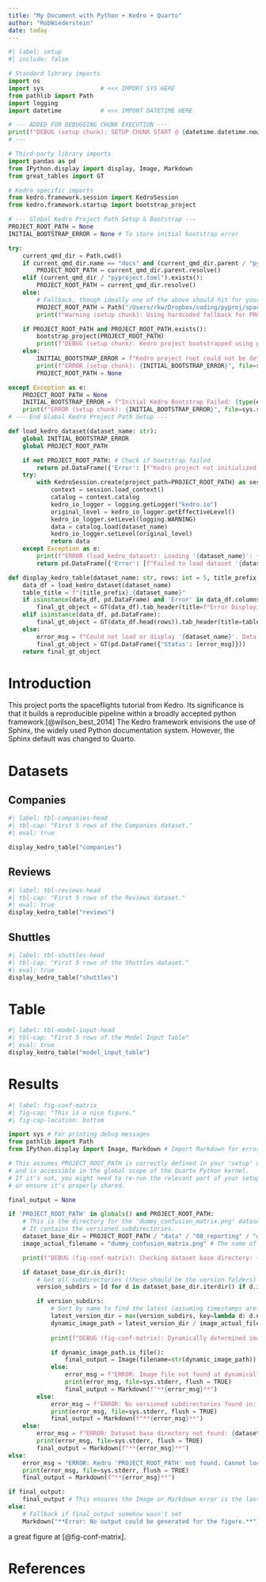 ```yaml
---
title: "My Document with Python + Kedro + Quarto"
author: "RobWiederstein"
date: today
---
```



```python
#| label: setup
#| include: false

# Standard library imports
import os
import sys                # <<< IMPORT SYS HERE
from pathlib import Path
import logging
import datetime           # <<< IMPORT DATETIME HERE

# --- ADDED FOR DEBUGGING CHUNK EXECUTION ---
print(f"DEBUG (setup chunk): SETUP CHUNK START @ {datetime.datetime.now()}", file=sys.stderr)
# ---

# Third-party library imports
import pandas as pd
from IPython.display import display, Image, Markdown
from great_tables import GT

# Kedro specific imports
from kedro.framework.session import KedroSession
from kedro.framework.startup import bootstrap_project

# --- Global Kedro Project Path Setup & Bootstrap ---
PROJECT_ROOT_PATH = None
INITIAL_BOOTSTRAP_ERROR = None # To store initial bootstrap error

try:
    current_qmd_dir = Path.cwd() 
    if current_qmd_dir.name == "docs" and (current_qmd_dir.parent / "pyproject.toml").exists():
        PROJECT_ROOT_PATH = current_qmd_dir.parent.resolve()
    elif (current_qmd_dir / "pyproject.toml").exists(): 
        PROJECT_ROOT_PATH = current_qmd_dir.resolve()
    else:
        # Fallback, though ideally one of the above should hit for your project structure
        PROJECT_ROOT_PATH = Path("/Users/rkw/Dropbox/coding/pyproj/spaceflights").resolve() 
        print(f"Warning (setup chunk): Using hardcoded fallback for PROJECT_ROOT_PATH: {PROJECT_ROOT_PATH}", file=sys.stderr)

    if PROJECT_ROOT_PATH and PROJECT_ROOT_PATH.exists():
        bootstrap_project(PROJECT_ROOT_PATH)
        print(f"DEBUG (setup chunk): Kedro project bootstrapped using path: {PROJECT_ROOT_PATH}", file=sys.stderr)
    else:
        INITIAL_BOOTSTRAP_ERROR = f"Kedro project root could not be determined from CWD {current_qmd_dir} or detected path {PROJECT_ROOT_PATH} does not exist."
        print(f"ERROR (setup chunk): {INITIAL_BOOTSTRAP_ERROR}", file=sys.stderr)
        PROJECT_ROOT_PATH = None 

except Exception as e:
    PROJECT_ROOT_PATH = None 
    INITIAL_BOOTSTRAP_ERROR = f"Initial Kedro Bootstrap Failed: {type(e).__name__} - {e}"
    print(f"ERROR (setup chunk): {INITIAL_BOOTSTRAP_ERROR}", file=sys.stderr)
# --- End Global Kedro Project Path Setup ---

def load_kedro_dataset(dataset_name: str):
    global INITIAL_BOOTSTRAP_ERROR 
    global PROJECT_ROOT_PATH

    if not PROJECT_ROOT_PATH: # Check if bootstrap failed
        return pd.DataFrame({'Error': [f"Kedro project not initialized: {INITIAL_BOOTSTRAP_ERROR  or 'Unknown reason'}"]})
    try:
        with KedroSession.create(project_path=PROJECT_ROOT_PATH) as session:
            context = session.load_context()
            catalog = context.catalog
            kedro_io_logger = logging.getLogger("kedro.io")
            original_level = kedro_io_logger.getEffectiveLevel()
            kedro_io_logger.setLevel(logging.WARNING)
            data = catalog.load(dataset_name)
            kedro_io_logger.setLevel(original_level)
            return data
    except Exception as e:
        print(f"ERROR (load_kedro_dataset): Loading '{dataset_name}': {type(e).__name__} - {e}", file=sys.stderr)
        return pd.DataFrame({'Error': [f"Failed to load dataset '{dataset_name}': {str(e)[:150]}..."]})

def display_kedro_table(dataset_name: str, rows: int = 5, title_prefix: str = "First 5 Rows of"):
    data_df = load_kedro_dataset(dataset_name)
    table_title = f"{title_prefix} {dataset_name}"
    if isinstance(data_df, pd.DataFrame) and 'Error' in data_df.columns and data_df.iloc[0]['Error'].startswith(("Failed to load", "Kedro project not initialized")):
        final_gt_object = GT(data_df).tab_header(title=f"Error Displaying: {dataset_name}")
    elif isinstance(data_df, pd.DataFrame):
        final_gt_object = GT(data_df.head(rows)).tab_header(title=table_title)
    else:
        error_msg = f"Could not load or display '{dataset_name}'. Data type: {type(data_df)}. Project Initialized: {PROJECT_ROOT_PATH is not None}"
        final_gt_object = GT(pd.DataFrame({'Status': [error_msg]}))
    return final_gt_object
```


# Introduction

This project ports the spaceflights tutorial from Kedro.  Its significance is that it builds a reproducible pipeline within a broadly accepted python framework.[@wilson_best_2014]  The Kedro framework envisions the use of Sphinx, the widely used Python documentation system.  However, the Sphinx default was changed to Quarto. 


# Datasets

## Companies

```python
#| label: tbl-companies-head
#| tbl-cap: "First 5 rows of the Companies dataset."
#| eval: true

display_kedro_table("companies")
```

## Reviews 

```python
#| label: tbl-reviews-head
#| tbl-cap: "First 5 rows of the Reviews dataset."
#| eval: true
display_kedro_table("reviews")
```

## Shuttles

```python
#| label: tbl-shuttles-head
#| tbl-cap: "First 5 rows of the Shuttles dataset."
#| eval: true
display_kedro_table("shuttles")
```

# Table

```python
#| label: tbl-model-input-head
#| tbl-cap: "First 5 rows of the Model Input Table"
#| eval: true
display_kedro_table("model_input_table")
```


# Results 

```python
#| label: fig-conf-matrix
#| fig-cap: "This is a nice figure."
#| fig-cap-location: bottom

import sys # For printing debug messages
from pathlib import Path
from IPython.display import Image, Markdown # Import Markdown for error messages

# This assumes PROJECT_ROOT_PATH is correctly defined in your 'setup' chunk
# and is accessible in the global scope of the Quarto Python kernel.
# If it's not, you might need to re-run the relevant part of your setup logic
# or ensure it's properly shared.

final_output = None

if 'PROJECT_ROOT_PATH' in globals() and PROJECT_ROOT_PATH:
    # This is the directory for the 'dummy_confusion_matrix.png' dataset in Kedro
    # It contains the versioned subdirectories.
    dataset_base_dir = PROJECT_ROOT_PATH / "data" / "08_reporting" / "dummy_confusion_matrix.png"
    image_actual_filename = "dummy_confusion_matrix.png" # The name of the file within each version folder

    print(f"DEBUG (fig-conf-matrix): Checking dataset base directory: {dataset_base_dir}", file=sys.stderr, flush = TRUE)

    if dataset_base_dir.is_dir():
        # Get all subdirectories (these should be the version folders)
        version_subdirs = [d for d in dataset_base_dir.iterdir() if d.is_dir()]

        if version_subdirs:
            # Sort by name to find the latest (assuming timestamps are sortable, e.g., ISO format)
            latest_version_dir = max(version_subdirs, key=lambda d: d.name)
            dynamic_image_path = latest_version_dir / image_actual_filename
            
            print(f"DEBUG (fig-conf-matrix): Dynamically determined image path: {dynamic_image_path}", file=sys.stderr, flush = TRUE)

            if dynamic_image_path.is_file():
                final_output = Image(filename=str(dynamic_image_path))
            else:
                error_msg = f"ERROR: Image file not found at dynamically determined path: {dynamic_image_path}"
                print(error_msg, file=sys.stderr, flush = TRUE)
                final_output = Markdown(f"**{error_msg}**")
        else:
            error_msg = f"ERROR: No versioned subdirectories found in: {dataset_base_dir}"
            print(error_msg, file=sys.stderr, flush = TRUE)
            final_output = Markdown(f"**{error_msg}**")
    else:
        error_msg = f"ERROR: Dataset base directory not found: {dataset_base_dir}"
        print(error_msg, file=sys.stderr, flush = TRUE)
        final_output = Markdown(f"**{error_msg}**")
else:
    error_msg = "ERROR: Kedro 'PROJECT_ROOT_PATH' not found. Cannot locate image. Check setup chunk."
    print(error_msg, file=sys.stderr, flush = TRUE)
    final_output = Markdown(f"**{error_msg}**")

if final_output:
    final_output # This ensures the Image or Markdown error is the last expression rendered
else:
    # Fallback if final_output somehow wasn't set
    Markdown("**Error: No output could be generated for the figure.**")
```

a great figure at [@fig-conf-matrix].

# References {.unnumbered}

:::{#refs}
:::
